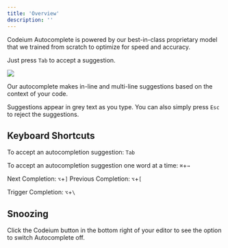 ```yaml
---
title: 'Overview'
description: ''
---
```


Codeium Autocomplete is powered by our best-in-class proprietary model that we trained from scratch to optimize for speed and accuracy. 

Just press `Tab` to accept a suggestion.


<img src="https://exafunction.github.io/public/autocomplete/multi_line.gif"/>

Our autocomplete makes in-line and multi-line suggestions based on the context of your code.

Suggestions appear in grey text as you type. You can also simply press `Esc` to reject the suggestions.

## Keyboard Shortcuts

To accept an autocompletion suggestion: `Tab`

To accept an autocompletion suggestion one word at a time: `⌘`+`→`

Next Completion: `⌥`+`]` Previous Completion: `⌥`+`[` 

Trigger Completion: `⌥`+`\`

## Snoozing

Click the Codeium button in the bottom right of your editor to see the option to switch Autocomplete off.
